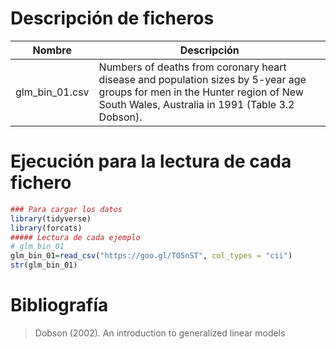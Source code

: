 # Descripción de ficheros

Nombre             | Descripción
-------------------|------------------------------------------------------------
glm_bin_01.csv       |   Numbers of deaths from coronary heart disease and population sizes by 5-year age groups for men in the Hunter region of New South Wales, Australia in 1991 (Table 3.2 Dobson).

# Ejecución para la lectura de cada fichero

```r
### Para cargar los datos
library(tidyverse)
library(forcats)
##### Lectura de cada ejemplo
# glm_bin_01
glm_bin_01=read_csv("https://goo.gl/TO5nST", col_types = "cii")
str(glm_bin_01)
```
# Bibliografía

>Dobson (2002). An introduction to generalized linear models
